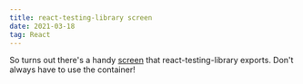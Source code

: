 ```yaml
---
title: react-testing-library screen
date: 2021-03-18
tag: React
---
```


So turns out there's a handy
[screen](https://testing-library.com/docs/queries/about/#screen) that
react-testing-library exports. Don't always have to use the container!
